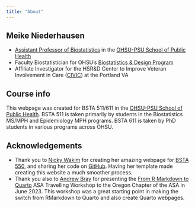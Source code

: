 ```yaml
---
title: "About"
---
```


## Meike Niederhausen

* [Assistant Professor of Biostatistics](https://ohsu-psu-sph.org/our-school/faculty-directory/name/meike-niederhausen/) in the [OHSU-PSU School of Public Health](https://ohsu-psu-sph.org/)
* Faculty Biostatistician for OHSU's [Biostatistics & Design Program](https://www.ohsu.edu/research-cores/biostatistics-design-program)
* Affiliate Investigator for the HSR&D Center to Improve Veteran Involvement in Care ([CIVIC](https://www.portlandcoin.research.va.gov/index.asp)) at the Portland VA

## Course info

This webpage was created for BSTA 511/611 in the [OHSU-PSU School of Public Health](https://ohsu-psu-sph.org/). BSTA 511 is taken primarily by students in the Biostatistics MS/MPH and Epidemiology MPH programs. BSTA 611 is taken by PhD students in various programs across OHSU.

## Acknowledgements

* Thank you to [Nicky Wakim](https://github.com/nwakim/) for creating her amazing webpage for [BSTA 550](https://nwakim.github.io/F2023_BSTA_550/), and sharing her code on [GitHub](https://github.com/nwakim/F2023_BSTA_550). Having her template made creating this website a much smoother process.
* Thank you also to [Andrew Bray](https://andrewpbray.github.io/) for presenting the [From R Markdown to Quarto](https://andrew.quarto.pub/oregon-asa/) ASA Travelling Workshop to the Oregon Chapter of the ASA in June 2023. This workshop was a great starting point in making the switch from RMarkdown to Quarto and also create Quarto webpages. 

